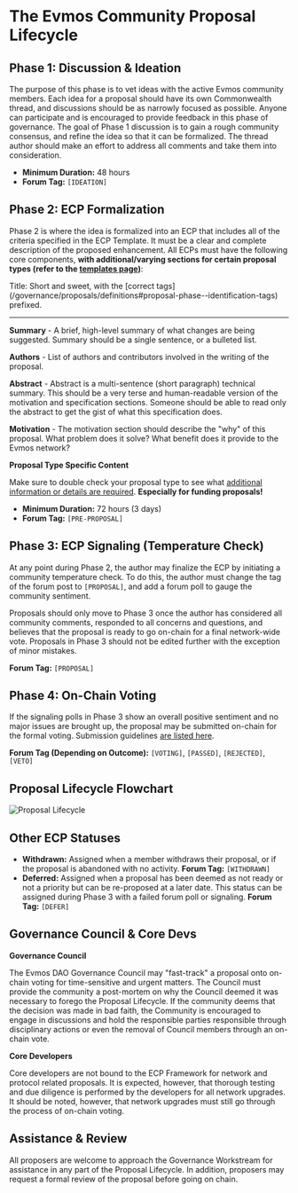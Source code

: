 # The Evmos Community Proposal Lifecycle

## **Phase 1**: Discussion & Ideation

The purpose of this phase is to vet ideas with the active Evmos community members. Each idea for a proposal should have its own Commonwealth thread, and discussions should be as narrowly focused as possible. Anyone can participate and is encouraged to provide feedback in this phase of governance. The goal of Phase 1 discussion is to gain a rough community consensus, and refine the idea so that it can be formalized. The thread author should make an effort to address all comments and take them into consideration.

- **Minimum Duration:** 48 hours
- **Forum Tag:** `[IDEATION]`

## **Phase 2**: ECP Formalization

Phase 2 is where the idea is formalized into an ECP that includes all of the criteria specified in the ECP Template. It must be a clear and complete description of the proposed enhancement. All ECPs must have the following core components, **with additional/varying sections for certain proposal types (refer to the [templates page](/governance/proposals/templates))**:

<p style={{ fontSize: '1.2rem', marginTop: 0, fontWeight: 600 }}>Title: Short and sweet, with the [correct tags](/governance/proposals/definitions#proposal-phase--identification-tags) prefixed.</p>
<hr />

**Summary** - A brief, high-level summary of what changes are being suggested. Summary should be a single sentence, or a bulleted list.

**Authors** - List of authors and contributors involved in the writing of the proposal.

**Abstract** - Abstract is a multi-sentence (short paragraph) technical summary. This should be a very terse and human-readable version of the motivation and specification sections. Someone should be able to read only the abstract to get the gist of what this specification does.

**Motivation** - The motivation section should describe the "why" of this proposal. What problem does it solve? What benefit does it provide to the Evmos network?

**Proposal Type Specific Content**

Make sure to double check your proposal type to see what [additional information or details are required](/governance/proposals/templates). **Especially for funding proposals!**


- **Minimum Duration:** 72 hours (3 days)
- **Forum Tag:** `[PRE-PROPOSAL]`


## **Phase 3**: ECP Signaling (Temperature Check)

At any point during Phase 2, the author may finalize the ECP by initiating a community temperature check. To do this, the author must change the tag of the forum post to `[PROPOSAL]`, and add a forum poll to gauge the community sentiment.

Proposals should only move to Phase 3 once the author has considered all community comments, responded to all concerns and questions, and believes that the proposal is ready to go on-chain for a final network-wide vote. Proposals in Phase 3 should not be edited further with the exception of minor mistakes. 

**Forum Tag:** `[PROPOSAL]`


## **Phase 4**: On-Chain Voting

If the signaling polls in Phase 3 show an overall positive sentiment and no major issues are brought up, the proposal may be submitted on-chain for the formal voting. Submission guidelines [are listed here](/governance/proposals/submission).

**Forum Tag (Depending on Outcome):** `[VOTING]`, `[PASSED]`, `[REJECTED]`, `[VETO]`

## Proposal Lifecycle Flowchart

![Proposal Lifecycle](/img/lifecycle-flowchart.png)

## Other ECP Statuses

- **Withdrawn:** Assigned when a member withdraws their proposal, or if the proposal is abandoned with no activity. **Forum Tag:** `[WITHDRAWN]`
- **Deferred:** Assigned when a proposal has been deemed as not ready or not a priority but can be re-proposed at a later date. This status can be assigned during Phase 3 with a failed forum poll or signaling. **Forum Tag:** `[DEFER]`

## Governance Council & Core Devs

**Governance Council** 

The Evmos DAO Governance Council may "fast-track" a proposal onto on-chain voting for time-sensitive and urgent matters. The Council must provide the community a post-mortem on why the Council deemed it was necessary to forego the Proposal Lifecycle. If the community deems that the decision was made in bad faith, the Community is encouraged to engage in discussions and hold the responsible parties responsible through disciplinary actions or even the removal of Council members through an on-chain vote.

**Core Developers**

Core developers are not bound to the ECP Framework for network and protocol related proposals. It is expected, however, that thorough testing and due diligence is performed by the developers for all network upgrades. It should be noted, however, that network upgrades must still go through the process of on-chain voting.

## Assistance & Review

All proposers are welcome to approach the Governance Workstream for assistance in any part of the Proposal Lifecycle. In addition, proposers may request a formal review of the proposal before going on chain.


